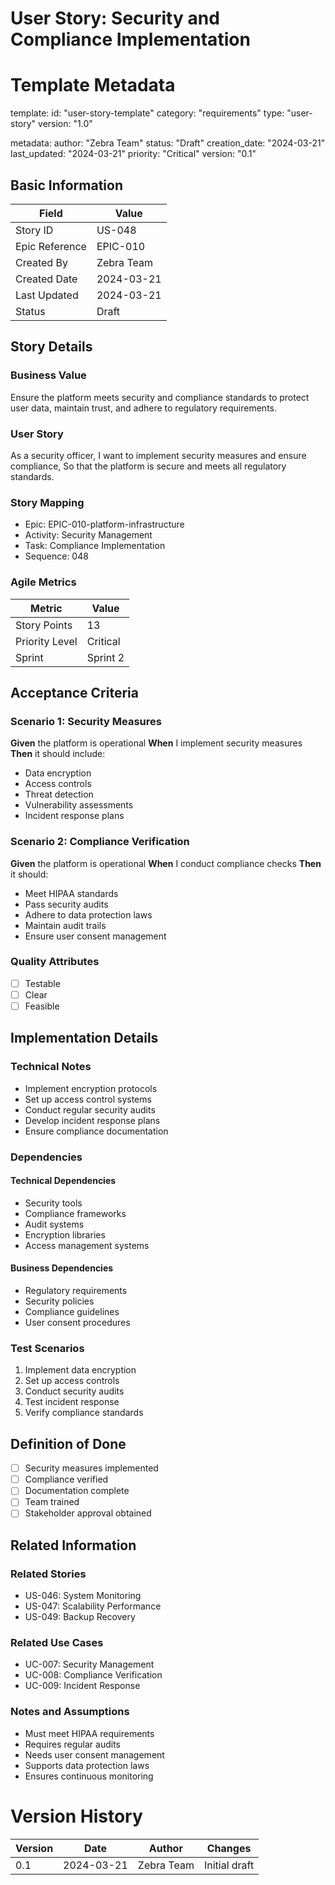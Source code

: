 # User Story: Security and Compliance Implementation

# Template Metadata
template:
  id: "user-story-template"
  category: "requirements"
  type: "user-story"
  version: "1.0"

metadata:
  author: "Zebra Team"
  status: "Draft"
  creation_date: "2024-03-21"
  last_updated: "2024-03-21"
  priority: "Critical"
  version: "0.1"

## Basic Information
| Field | Value |
|-------|-------|
| Story ID | US-048 |
| Epic Reference | EPIC-010 |
| Created By | Zebra Team |
| Created Date | 2024-03-21 |
| Last Updated | 2024-03-21 |
| Status | Draft |

## Story Details
### Business Value
Ensure the platform meets security and compliance standards to protect user data, maintain trust, and adhere to regulatory requirements.

### User Story
As a security officer,
I want to implement security measures and ensure compliance,
So that the platform is secure and meets all regulatory standards.

### Story Mapping
- Epic: EPIC-010-platform-infrastructure
- Activity: Security Management
- Task: Compliance Implementation
- Sequence: 048

### Agile Metrics
| Metric | Value |
|--------|-------|
| Story Points | 13 |
| Priority Level | Critical |
| Sprint | Sprint 2 |

## Acceptance Criteria
### Scenario 1: Security Measures
**Given** the platform is operational
**When** I implement security measures
**Then** it should include:
- Data encryption
- Access controls
- Threat detection
- Vulnerability assessments
- Incident response plans

### Scenario 2: Compliance Verification
**Given** the platform is operational
**When** I conduct compliance checks
**Then** it should:
- Meet HIPAA standards
- Pass security audits
- Adhere to data protection laws
- Maintain audit trails
- Ensure user consent management

### Quality Attributes
- [ ] Testable
- [ ] Clear
- [ ] Feasible

## Implementation Details
### Technical Notes
- Implement encryption protocols
- Set up access control systems
- Conduct regular security audits
- Develop incident response plans
- Ensure compliance documentation

### Dependencies
#### Technical Dependencies
- Security tools
- Compliance frameworks
- Audit systems
- Encryption libraries
- Access management systems

#### Business Dependencies
- Regulatory requirements
- Security policies
- Compliance guidelines
- User consent procedures

### Test Scenarios
1. Implement data encryption
2. Set up access controls
3. Conduct security audits
4. Test incident response
5. Verify compliance standards

## Definition of Done
- [ ] Security measures implemented
- [ ] Compliance verified
- [ ] Documentation complete
- [ ] Team trained
- [ ] Stakeholder approval obtained

## Related Information
### Related Stories
- US-046: System Monitoring
- US-047: Scalability Performance
- US-049: Backup Recovery

### Related Use Cases
- UC-007: Security Management
- UC-008: Compliance Verification
- UC-009: Incident Response

### Notes and Assumptions
- Must meet HIPAA requirements
- Requires regular audits
- Needs user consent management
- Supports data protection laws
- Ensures continuous monitoring

# Version History
| Version | Date | Author | Changes |
|---------|------|--------|----------|
| 0.1 | 2024-03-21 | Zebra Team | Initial draft |
